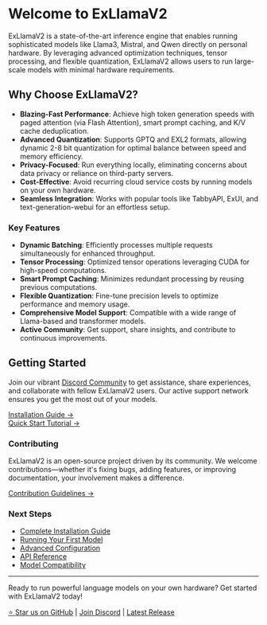 # Welcome to ExLlamaV2

ExLlamaV2 is a state-of-the-art inference engine that enables running sophisticated models like Llama3, Mistral, and Qwen directly on personal hardware. By leveraging advanced optimization techniques, tensor processing, and flexible quantization, ExLlamaV2 allows users to run large-scale models with minimal hardware requirements.

## Why Choose ExLlamaV2?

- **Blazing-Fast Performance**: Achieve high token generation speeds with paged attention (via Flash Attention), smart prompt caching, and K/V cache deduplication.
- **Advanced Quantization**: Supports GPTQ and EXL2 formats, allowing dynamic 2-8 bit quantization for optimal balance between speed and memory efficiency.
- **Privacy-Focused**: Run everything locally, eliminating concerns about data privacy or reliance on third-party servers.
- **Cost-Effective**: Avoid recurring cloud service costs by running models on your own hardware.
- **Seamless Integration**: Works with popular tools like TabbyAPI, ExUI, and text-generation-webui for an effortless setup.

### Key Features

- **Dynamic Batching**: Efficiently processes multiple requests simultaneously for enhanced throughput.
- **Tensor Processing**: Optimized tensor operations leveraging CUDA for high-speed computations.
- **Smart Prompt Caching**: Minimizes redundant processing by reusing previous computations.
- **Flexible Quantization**: Fine-tune precision levels to optimize performance and memory usage.
- **Comprehensive Model Support**: Compatible with a wide range of Llama-based and transformer models.
- **Active Community**: Get support, share insights, and contribute to continuous improvements.


## Getting Started

Join our vibrant [Discord Community](https://discord.gg/dsCjen9AUV) to get assistance, share experiences, and collaborate with fellow ExLlamaV2 users. Our active support network ensures you get the most out of your models.

[Installation Guide →](link-to-installation-guide)  
[Quick Start Tutorial →](link-to-getting-started)

### Contributing

ExLlamaV2 is an open-source project driven by its community. We welcome contributions—whether it's fixing bugs, adding features, or improving documentation, your involvement makes a difference.

[Contribution Guidelines →](link-to-contribution-guide)

### Next Steps

- [Complete Installation Guide](link-to-installation)
- [Running Your First Model](link-to-first-model)
- [Advanced Configuration](link-to-advanced-config)
- [API Reference](link-to-api-reference)
- [Model Compatibility](link-to-compatibility)

---

Ready to run powerful language models on your own hardware? Get started with ExLlamaV2 today!

[⭐ Star us on GitHub](https://github.com/turboderp-org/exllamav2) | [Join Discord](https://discord.gg/dsCjen9AUV) | [Latest Release](https://github.com/turboderp-org/exllamav2/releases)

